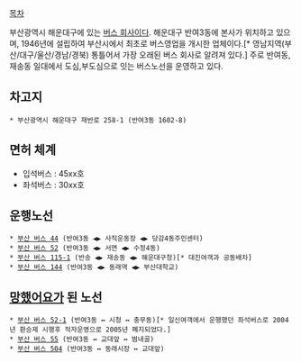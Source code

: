 [[목차]]

부산광역시 해운대구에 있는 [[버스 회사]]이다. 
해운대구 반여3동에 본사가 위치하고 있으며, 1946년에 설립하여 부산시에서 최초로 버스영업을 개시한 업체이다.[* 영남지역(부산/대구/울산/경남/경북) 통틀어서 가장 오래된 버스 회사로 알려져 있다.]
주로 반여동,재송동 일대에서 도심,부도심으로 잇는 버스노선을 운영하고 있다.

== 차고지 ==
 * 부산광역시 해운대구 재반로 258-1 (반여3동 1602-8)

== 면허 체계 ==
* 입석버스 : 45xx호
* 좌석버스 : 30xx호

== 운행노선 ==
 * [[부산 버스 44]] (반여3동 ◀▶ 사직운동장 ◀▶ 당감4동주민센터)
 * [[부산 버스 52]] (반여3동 ◀▶ 서면 ◀▶ 수정4동)
 * [[부산 버스 115-1]] (반송 ◀▶ 재송동 ◀▶ 해운대구청)[* 대진여객과 공동배차]
 * [[부산 버스 144]] (반여3동 ◀▶ 동래역 ◀▶ 부산대학교)

== [[망했어요]]가 된 노선 ==
 * [[부산 버스 52-1]] (반여3동 ↔ 시청 ↔ 충무동)[* 일신여객에서 운행했던 좌석버스로 2004년 환승제 시행후 적자운영으로 2005년 폐지되었다.]
 * [[부산 버스 55]] (반여3동 ↔ 교대앞 ↔ 범내골)
 * [[부산 버스 504]] (반여3동 ↔ 동래시장 ↔ 교대앞)
